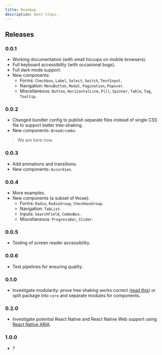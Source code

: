 ```yaml
---
title: Roadmap
description: Next steps.
---
```


## Releases

### 0.0.1

- Working documentation (with small hiccups on mobile browsers).
- Full keyboard accessibility (with occasional bugs).
- Full dark mode support.
- New components:
  - Forms: `Checkbox`, `Label`, `Select`, `Switch`, `TextInput`.
  - Navigation: `MenuButton`, `Modal`, `Pagination`, `Popover`.
  - Miscellaneous: `Button`, `HorizontalLine`, `Pill`, `Spinner`, `Table`, `Tag`, `Tooltip`.

### 0.0.2

- Changed bundler config to publish separate files instead of single CSS file to support better tree-shaking.
- New components: `Breadcrumbs`.

> We are here now.

### 0.0.3

- Add animations and transitions.
- New components: `Accordion`.

### 0.0.4

- More examples.
- New components (a subset of those):
  - Forms: `Radio`, `RadioGroup`, `CheckboxGroup`.
  - Navigation: `TabList`.
  - Inputs: `SearchField`, `ComboBox`.
  - Miscellaneous: `ProgressBar`, `Slider`.

### 0.0.5

- Testing of screen reader accessibility.

### 0.0.6

- Test pipelines for ensuring quality.

### 0.1.0

- Investigate modularity: prove tree shaking works correct ([read this](https://dev.to/livechat/tree-shaking-for-javascript-library-authors-4lb0)) or split package into `core` and separate modules for components.

### 0.2.0

- Investigate potential React Native and React Native Web support using [React Native ARIA](https://react-native-aria.geekyants.com/).

### 1.0.0

- ?
